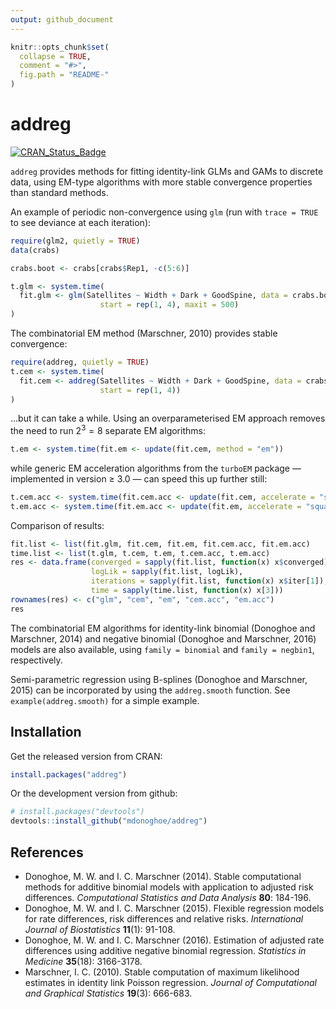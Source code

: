 ```yaml
---
output: github_document
---
```


<!-- README.md is generated from README.Rmd. Please edit that file -->

```r
knitr::opts_chunk$set(
  collapse = TRUE,
  comment = "#>",
  fig.path = "README-"
)
```

# addreg

[![CRAN_Status_Badge](http://www.r-pkg.org/badges/version/addreg)](https://cran.r-project.org/package=addreg)

`addreg` provides methods for fitting identity-link GLMs and GAMs to discrete data, using EM-type algorithms with more stable convergence properties than standard methods.

An example of periodic non-convergence using `glm` (run with `trace = TRUE` to see deviance at each iteration):

```r
require(glm2, quietly = TRUE)
data(crabs)

crabs.boot <- crabs[crabs$Rep1, -c(5:6)]

t.glm <- system.time(
  fit.glm <- glm(Satellites ~ Width + Dark + GoodSpine, data = crabs.boot, family = poisson(identity),
                    start = rep(1, 4), maxit = 500)
)
```

The combinatorial EM method (Marschner, 2010) provides stable convergence:
```r
require(addreg, quietly = TRUE)
t.cem <- system.time(
  fit.cem <- addreg(Satellites ~ Width + Dark + GoodSpine, data = crabs.boot, family = poisson,
                    start = rep(1, 4))
)
```

...but it can take a while. Using an overparameterised EM approach removes the need to run $2^3 = 8$ separate EM algorithms:
```r
t.em <- system.time(fit.em <- update(fit.cem, method = "em"))
```

while generic EM acceleration algorithms from the `turboEM` package --- implemented in version $\geq$ 3.0 --- can speed this up further still:
```r
t.cem.acc <- system.time(fit.cem.acc <- update(fit.cem, accelerate = "squarem"))
t.em.acc <- system.time(fit.em.acc <- update(fit.em, accelerate = "squarem"))
```

Comparison of results:
```r
fit.list <- list(fit.glm, fit.cem, fit.em, fit.cem.acc, fit.em.acc)
time.list <- list(t.glm, t.cem, t.em, t.cem.acc, t.em.acc)
res <- data.frame(converged = sapply(fit.list, function(x) x$converged),
                  logLik = sapply(fit.list, logLik),
                  iterations = sapply(fit.list, function(x) x$iter[1]),
                  time = sapply(time.list, function(x) x[3]))
rownames(res) <- c("glm", "cem", "em", "cem.acc", "em.acc")
res
```

The combinatorial EM algorithms for identity-link binomial (Donoghoe and Marschner, 2014) and negative binomial (Donoghoe and Marschner, 2016) models are also available, using `family = binomial` and `family = negbin1`, respectively.

Semi-parametric regression using B-splines (Donoghoe and Marschner, 2015) can be incorporated by using the `addreg.smooth` function. See `example(addreg.smooth)` for a simple example.

## Installation

Get the released version from CRAN:

```r
install.packages("addreg")
```

Or the development version from github:

```r
# install.packages("devtools")
devtools::install_github("mdonoghoe/addreg")
```

## References
* Donoghoe, M. W. and I. C. Marschner (2014). Stable computational methods for additive binomial models with application to adjusted risk differences. _Computational Statistics and Data Analysis_ __80__: 184-196.
* Donoghoe, M. W. and I. C. Marschner (2015). Flexible regression models for rate differences, risk differences and relative risks. _International Journal of Biostatistics_ __11__(1): 91-108.
* Donoghoe, M. W. and I. C. Marschner (2016). Estimation of adjusted rate differences using additive negative binomial regression. _Statistics in Medicine_ __35__(18): 3166-3178.
* Marschner, I. C. (2010). Stable computation of maximum likelihood estimates in identity link Poisson regression. _Journal of Computational and Graphical Statistics_ __19__(3): 666-683.